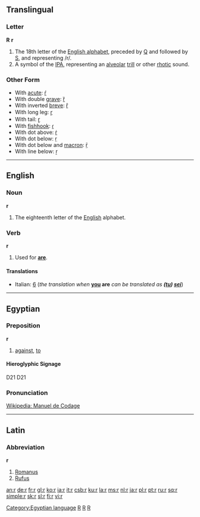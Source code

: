 {{see|R}}
{{wikipedia}}
==Translingual==

===Letter===
'''R''' '''r'''

# The 18th letter of the [[Appendix:Roman script|English alphabet]], preceded by [[Q]] and followed by [[S]], and representing /r/.
# A symbol of the [[IPA]], representing an [[alveolar]] [[trill]] or other [[rhotic]] sound.

===Other Form===
*With [[acute]]: [[ŕ]]
*With double [[grave]]: [[ȑ]]
*With inverted [[breve]]: [[ȓ]]
*With long leg: [[ɼ]]
*With tail: [[ɽ]]
*With [[fishhook]]: [[ɾ]]
*With dot above: [[ṙ]]
*With dot below: [[ṛ]]
*With dot below and [[macron]]: [[ṝ]]
*With line below: [[ṟ]]
----

==English==

===Noun===
'''r'''

# The eighteenth letter of the [[English]] alphabet.

===Verb===
'''r'''

#{{context|txt|slang}} Used for '''[[are]]'''.

====Translations====
*Italian: [[6]] (''the translation when'' '''[[you]] are''' ''can be translated as '''([[tu#Italian|tu]]) [[sei#Italian|sei]]''''')
----

==Egyptian==

===Preposition===
'''r'''
# [[against]], [[to]]

====Hieroglyphic Signage====
<hiero>D21</hiero>
D21

===Pronunciation===
[http://en.wikipedia.org/wiki/Manuel_de_Codage Wikipedia: Manuel de Codage]

[[Category:Egyptian language]]

----

==Latin==

===Abbreviation===
'''r'''

# [[Romanus]]
# [[Rufus]]

[[Category:Baseball|R]]
[[Category:Latin letters|R]]
[[Category:IPA symbols|R]]

[[an:r]]
[[de:r]]
[[fr:r]]
[[gl:r]]
[[ko:r]]
[[ia:r]]
[[it:r]]
[[csb:r]]
[[ku:r]]
[[la:r]]
[[ms:r]]
[[nl:r]]
[[ja:r]]
[[pl:r]]
[[pt:r]]
[[ru:r]]
[[sq:r]]
[[simple:r]]
[[sk:r]]
[[sl:r]]
[[fi:r]]
[[vi:r]]